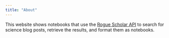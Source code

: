 ```yaml
---
title: "About"
---
```


This website shows notebooks that use the [Rogue Scholar API](https://api.rogue-scholar.org) to search for science blog posts, retrieve the results, and format them as notebooks.